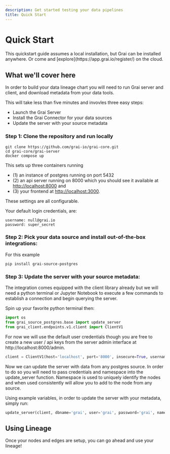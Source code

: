 ```yaml
---
description: Get started testing your data pipelines
title: Quick Start
---
```



# Quick Start

<Callout type="info" emoji="ℹ️">
  This quickstart guide assumes a local installation, but Grai can be installed
  anywhere. Or come and [explore](https://app.grai.io/register/) on the cloud.
</Callout>

## What we'll cover here

In order to build your data lineage chart you will need to run Grai server and client, and download metadata from your data tools.

This will take less than five minutes and invovles three easy steps:

- Launch the Grai Server
- Install the Grai Connector for your data sources
- Update the server with your source metadata

### Step 1: Clone the repository and run locally

```shell copy
git clone https://github.com/grai-io/grai-core.git
cd grai-core/grai-server
docker compose up
```

This sets up three containers running

- (1) an instance of postgres running on port 5432
- (2) an api server running on 8000 which you should see it available at [http://localhost:8000](http://localhost:8000) and
- (3) your frontend at [http://localhost:3000](http://localhost:3000).

These settings are all configurable.

Your default login credentials, are:

```copy
username: null@grai.io
password: super_secret
```

### Step 2: Pick your data source and install out-of-the-box integrations:

For this example

```shell copy
pip install grai-source-postgres
```

### Step 3: Update the server with your source metadata:

The integration comes equipped with the client library already but we will need a python terminal or Jupyter Notebook to execute a few commands to establish a connection and begin querying the server.

Spin up your favorite python terminal then:

```python copy
import os
from grai_source_postgres.base import update_server
from grai_client.endpoints.v1.client import ClientV1
```

For now we will use the default user credentials though you are free to create a new user / api keys from the server admin interface at http://localhost:8000/admin.

```python copy
client = ClientV1(host='localhost', port='8000', insecure=True, username="null@grai.io", password="super_secret")
```

Now we can update the server with data from any postgres source.
In order to do so you will need to pass credentials and namespace into the update_server function.
Namespace is used to uniquely identify the nodes and when used consistently will allow you to add to the node from any source.

Using example variables, in order to update the server with your metadata, simply run:

```python copy
update_server(client, dbname='grai', user='grai', password='grai', namespace='default', host='localhost', port='8000')
```

## Using Lineage

Once your nodes and edges are setup, you can go ahead and use your lineage!
